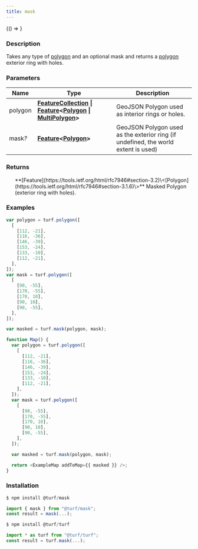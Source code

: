 ```yaml
---
title: mask
---
```



<!-- Expose turf as global var for experimenting in the browser console -->

<BrowserOnly>{() => <WindowTurfGlobal turf={turf} />}</BrowserOnly>

### Description

Takes any type of [polygon](https://tools.ietf.org/html/rfc7946#section-3.1.6) and an optional mask and returns a [polygon](https://tools.ietf.org/html/rfc7946#section-3.1.6) exterior ring with holes.

### Parameters

| Name         | Type                                                                                                                                                                                                                                                                        | Description                                                                        |
| ------------ | --------------------------------------------------------------------------------------------------------------------------------------------------------------------------------------------------------------------------------------------------------------------------- | ---------------------------------------------------------------------------------- |
| polygon      | **[FeatureCollection](https://tools.ietf.org/html/rfc7946#section-3.3) \| [Feature](https://tools.ietf.org/html/rfc7946#section-3.2)\<[Polygon](https://tools.ietf.org/html/rfc7946#section-3.1.6) \| [MultiPolygon](https://tools.ietf.org/html/rfc7946#section-3.1.7)\>** | GeoJSON Polygon used as interior rings or holes.                                   |
| mask<i>?</i> | **[Feature](https://tools.ietf.org/html/rfc7946#section-3.2)\<[Polygon](https://tools.ietf.org/html/rfc7946#section-3.1.6)\>**                                                                                                                                              | GeoJSON Polygon used as the exterior ring (if undefined, the world extent is used) |

### Returns

<ul>
  **[Feature](https://tools.ietf.org/html/rfc7946#section-3.2)\<[Polygon](https://tools.ietf.org/html/rfc7946#section-3.1.6)\>** Masked Polygon (exterior ring with holes).

</ul>

### Examples

```javascript
var polygon = turf.polygon([
  [
    [112, -21],
    [116, -36],
    [146, -39],
    [153, -24],
    [133, -10],
    [112, -21],
  ],
]);
var mask = turf.polygon([
  [
    [90, -55],
    [170, -55],
    [170, 10],
    [90, 10],
    [90, -55],
  ],
]);

var masked = turf.mask(polygon, mask);
```

```javascript live
function Map() {
  var polygon = turf.polygon([
    [
      [112, -21],
      [116, -36],
      [146, -39],
      [153, -24],
      [133, -10],
      [112, -21],
    ],
  ]);
  var mask = turf.polygon([
    [
      [90, -55],
      [170, -55],
      [170, 10],
      [90, 10],
      [90, -55],
    ],
  ]);

  var masked = turf.mask(polygon, mask);

  return <ExampleMap addToMap={{ masked }} />;
}
```

### Installation

```javascript
$ npm install @turf/mask

import { mask } from "@turf/mask";
const result = mask(...);
```

```javascript
$ npm install @turf/turf

import * as turf from "@turf/turf";
const result = turf.mask(...);
```
